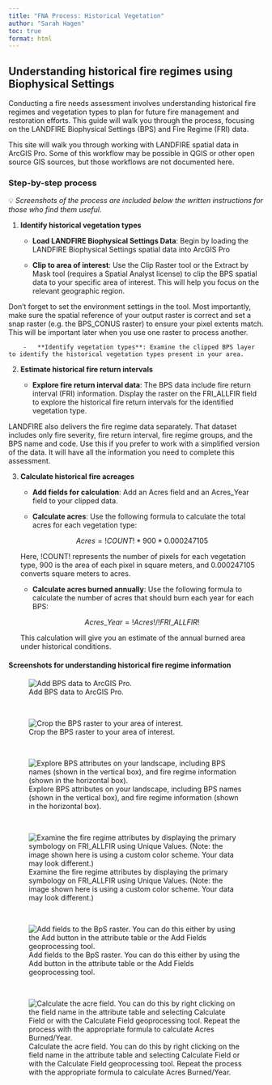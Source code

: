 ```yaml
---
title: "FNA Process: Historical Vegetation"
author: "Sarah Hagen"
toc: true
format: html
---
```


## Understanding historical fire regimes using Biophysical Settings

Conducting a fire needs assessment involves understanding historical fire regimes and vegetation types to plan for future fire management and restoration efforts. This guide will walk you through the process, focusing on the LANDFIRE Biophysical Settings (BPS) and Fire Regime (FRI) data.

::: callout-important
This site will walk you through working with LANDFIRE spatial data in ArcGIS Pro. Some of this workflow may be possible in QGIS or other open source GIS sources, but those workflows are not documented here.
:::

### Step-by-step process

💡 *Screenshots of the process are included below the written instructions for those who find them useful.*

1.  **Identify historical vegetation types**
    -   **Load LANDFIRE Biophysical Settings Data**: Begin by loading the LANDFIRE Biophysical Settings spatial data into ArcGIS Pro

    -   **Clip to area of interest**: Use the Clip Raster tool or the Extract by Mask tool (requires a Spatial Analyst license) to clip the BPS spatial data to your specific area of interest. This will help you focus on the relevant geographic region.

::: callout-note
Don't forget to set the environment settings in the tool. Most importantly, make sure the spatial reference of your output raster is correct and set a snap raster (e.g. the BPS_CONUS raster) to ensure your pixel extents match. This will be important later when you use one raster to process another.
:::

```         
    -   **Identify vegetation types**: Examine the clipped BPS layer to identify the historical vegetation types present in your area.
```

2.  **Estimate historical fire return intervals**

    -   **Explore fire return interval data**: The BPS data include fire return interval (FRI) information. Display the raster on the FRI_ALLFIR field to explore the historical fire return intervals for the identified vegetation type.

::: callout-tip
LANDFIRE also delivers the fire regime data separately. That dataset includes only fire severity, fire return interval, fire regime groups, and the BPS name and code. Use this if you prefer to work with a simplified version of the data. It will have all the information you need to complete this assessment.
:::

3.  **Calculate historical fire acreages**

    -   **Add fields for calculation**: Add an Acres field and an Acres_Year field to your clipped data.

    -   **Calculate acres**: Use the following formula to calculate the total acres for each vegetation type:

    $$
    Acres=!COUNT!*900*0.000247105
    $$

    Here, !COUNT! represents the number of pixels for each vegetation type, 900 is the area of each pixel in square meters, and 0.000247105 converts square meters to acres.

    -   **Calculate acres burned annually**: Use the following formula to calculate the number of acres that should burn each year for each BPS:

    $$
    Acres\_Year=!Acres!/!FRI\_ALLFIR!
    $$

    This calculation will give you an estimate of the annual burned area under historical conditions.

#### Screenshots for understanding historical fire regime information

![Add BPS data to ArcGIS Pro.](images/5-add-data-bps.png){fig-alt="Adding BPS data to ArcGIS Pro by clicking the Add Data button in the ribbon bar and then selecting LC20_BPS_220.tif"}

 

![Crop the BPS raster to your area of interest.](images/6-crop-bps.png){fig-alt="Three panels with geoprocessing windows. The left shows the Extract by Mask tool with BPS as the input raster, the aoi as the input raster or feature mask data, and BPS_Output as the Output raster. The Extraction Area is set to inside and the analysis area is defined. The middle panel shows the Clip Raster tool with the same input and output rasters, the aoi as the output extent, and the X and Y extent defined. The right panel shows the environment settings with the coordinate system set to NAD_1983_Contiguous_USA_Albers to match the BPS coordinate system and the snap raster set to BPS"}

 

![Explore BPS attributes on your landscape, including BPS names (shown in the vertical box), and fire regime information (shown in the horizontal box).](images/7-bps-attributes.png){fig-alt="The BPS attribute table in ArcGIS Pro. A vertical box highlights the BPS_NAME column and a horizontal box highlights the FRI_REPLAC, FRI_MIXED, FRI_SURFAC, FRI_ALLFIR, PRC_REPLAC, PRC_MIXED, PRC_SURFAC, and FRG_NEW fields"}

 

![Examine the fire regime attributes by displaying the primary symbology on FRI_ALLFIR using Unique Values. (Note: the image shown here is using a custom color scheme. Your data may look different.)](images/8-bps-fri.png){fig-alt="A map of BPS data for the Appalachians displayed on FRI_ALLFIR"}

 

![Add fields to the BpS raster. You can do this either by using the Add button in the attribute table or the Add Fields geoprocessing tool.](images/9-add-fields.png){fig-alt="The attribute table in ArcGIS Pro with a box around the Add button at the top of the table next to the word Field. It also shows the Add Fields (multiple) geoprocessing tool on the side, with the BPS_Output as the Input table, and the field names as Acres and Acres_Year. Both are Float (32-bit floating point) field types"}

 

![Calculate the acre field. You can do this by right clicking on the field name in the attribute table and selecting Calculate Field or with the Calculate Field geoprocessing tool. Repeat the process with the appropriate formula to calculate Acres Burned/Year.](images/10-calculate-field.png){fig-alt="The attribute table in ArcGIS Pro with a box highlighting Calculate Field in the right-click menu. It also shows the Calculate Field geoprocessing tool on the side, with the BPS_Output as the Input table, field name as Acres, and the expression Acres=!Count! * 900 * 0.000247105."}
